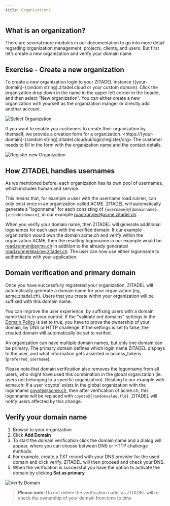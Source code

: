 ```yaml
---
title: Organizations
---
```


## What is an organization?


<OrgDescription name="OrgDescription" />

There are several more modules in our documentation to go into more detail regarding organization management, projects, clients, and users. But first let’s create a new organization and verify your domain name.

## Exercise - Create a new organization

To create a new organization login to your ZITADEL instance ({your-domain}-{random string}.zitadel.cloud or your custom domain).
Click the organization drop down in the name in the upper left corner in the header, and then select “New organization”.
You can either create a new organization with yourself as the organization manger or directly add another account.

![Select Organization](/img/console_org_select.png)


If you want to enable you customers to create their organization by themself, we provide a creation form for a organization. <https://{your-domain}-{random string}.zitadel.cloud/ui/login/register/org>
The customer needs to fill in the form with the organization name and the contact details.

![Register new Organization](/img/console_org_register.png)

## How ZITADEL handles usernames

As we mentioned before, each organization has its own pool of usernames, which includes human and service.

This means that, for example a user with the username road.runner, can only exist once in an organization called ACME. ZITADEL will automatically generate a "logonname" for each  consisting of `{username}@{domainname}.{zitadeldomain}`, in our example road.runner@acme.zitadel.ch.

When you verify your domain name, then ZITADEL will generate additional logonames for each user with the verified domain. If our example organization would own the domain acme.ch and verify within the organization ACME, then the resulting logonname in our example would be road.runner@acme.ch in addition to the already generated road.runner@acme.zitadel.ch. The user can now use either logonname to authenticate with your application.

## Domain verification and primary domain

Once you have successfully registered your organization, ZITADEL will automatically generate a domain name for your organization (eg, acme.zitadel.ch). Users that you create within your organization will be suffixed with this domain name.

You can improve the user experience, by suffixing users with a domain name that is in your control. If the "validate ord domains" settings in the [Domain Policy](../../../concepts/structure/policies) is set to true, you have to prove the ownership of your domain, by DNS or HTTP challenge.
If the settings is set to false, the created domain will automatically be set to verifed.

An organization can have multiple domain names, but only one domain can be primary. The primary domain defines which login name ZITADEL displays to the user, and what information gets asserted in access_tokens (`preferred_username`).

Please note that domain verification also removes the logonname from all users, who might have used this combination in the global organization (ie. users not belonging to a specific organization). Relating to our example with acme.ch: If a user ‘coyote’ exists in the global organization with the logonname coyote@acme.ch, then after verification of acme.ch, this logonname will be replaced with `coyote@{randomvalue.tld}`. ZITADEL will notify users affected by this change.

## Verify your domain name

1. Browse to your organization
2. Click **Add Domain**
3. To start the domain verification click the domain name and a dialog will appear, where you can choose between DNS or HTTP challenge methods.
4. For example, create a TXT record with your DNS provider for the used domain and click verify. ZITADEL will then proceed and check your DNS.
5. When the verification is successful you have the option to activate the domain by clicking **Set as primary**

![Verify Domain](/img/console_verify_domain.gif)

> **_Please note:_** Do not delete the verification code, as ZITADEL will re-check the ownership of your domain from time to time

<!-- //TODO Add whats next again -->
